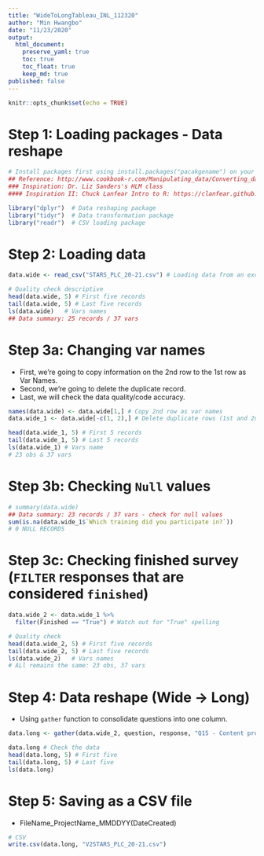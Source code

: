 ```yaml
---
title: "WideToLongTableau_INL_112320"
author: "Min Hwangbo"
date: "11/23/2020"
output:
  html_document:
    preserve_yaml: true
    toc: true
    toc_float: true
    keep_md: true
published: false
---
```


```r
knitr::opts_chunk$set(echo = TRUE)
```

# Step 1: Loading packages - Data reshape
```r
# Install packages first using install.packages("pacakgename") on your console!
## Reference: http://www.cookbook-r.com/Manipulating_data/Converting_data_between_wide_and_long_format/ 
### Inspiration: Dr. Liz Sanders's HLM class
#### Inspiration II: Chuck Lanfear Intro to R: https://clanfear.github.io/CSSS508/

library("dplyr")  # Data reshaping package
library("tidyr")  # Data transformation package
library("readr")  # CSV loading package
```


# Step 2: Loading data
```r
data.wide <- read_csv("STARS_PLC_20-21.csv") # Loading data from an excel file

# Quality check descriptive
head(data.wide, 5) # First five records
tail(data.wide, 5) # Last five records
ls(data.wide)   # Vars names
## Data summary: 25 records / 37 vars
```

# Step 3a: Changing var names
* First, we're going to copy information on the 2nd row to the 1st row as Var Names.
* Second, we're going to delete the duplicate record.
* Last, we will check the data quality/code accuracy.

```r
names(data.wide) <- data.wide[1,] # Copy 2nd row as var names
data.wide_1 <- data.wide[-c(1, 2),] # Delete duplicate rows (1st and 2nd)

head(data.wide_1, 5) # First 5 records
tail(data.wide_1, 5) # Last 5 records
ls(data.wide_1) # Vars name
# 23 obs & 37 vars
```

# Step 3b: Checking `Null` values
```r
# summary(data.wide) 
## Data summary: 23 records / 37 vars - check for null values
sum(is.na(data.wide_1$`Which training did you participate in?`))
# 0 NULL RECORDS
```

# Step 3c: Checking finished survey (`FILTER` responses that are considered `finished`)
```r
data.wide_2 <- data.wide_1 %>%
  filter(Finished == "True") # Watch out for "True" spelling

# Quality check 
head(data.wide_2, 5) # First five records
tail(data.wide_2, 5) # Last five records
ls(data.wide_2)   # Vars names
# ALl remains the same: 23 obs, 37 vars
```

# Step 4: Data reshape (Wide -> Long)
* Using `gather` function to consolidate questions into one column. 
```r
data.long <- gather(data.wide_2, question, response, "Q15 - Content provided matched the training description.":"What changes would you suggest to the trainer?", factor_key = T)

data.long # Check the data
head(data.long, 5) # First five
tail(data.long, 5) # Last five
ls(data.long)
```

# Step 5: Saving as a CSV file
* FileName_ProjectName_MMDDYY(DateCreated)
```r
# CSV
write.csv(data.long, "V2STARS_PLC_20-21.csv")
```